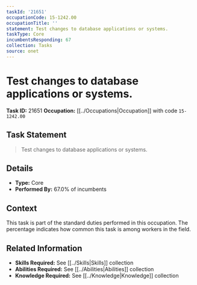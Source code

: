 ```yaml
---
taskId: '21651'
occupationCode: 15-1242.00
occupationTitle: ''
statement: Test changes to database applications or systems.
taskType: Core
incumbentsResponding: 67
collection: Tasks
source: onet
---
```

# Test changes to database applications or systems.

**Task ID:** 21651
**Occupation:** [[../Occupations|Occupation]] with code `15-1242.00`

## Task Statement

> Test changes to database applications or systems.

## Details

- **Type:** Core
- **Performed By:** 67.0% of incumbents

## Context

This task is part of the standard duties performed in this occupation. The percentage indicates how common this task is among workers in the field.

## Related Information

- **Skills Required:** See [[../Skills|Skills]] collection
- **Abilities Required:** See [[../Abilities|Abilities]] collection
- **Knowledge Required:** See [[../Knowledge|Knowledge]] collection

